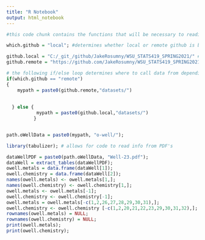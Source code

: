 ```yaml
---
title: "R Notebook"
output: html_notebook
---
```


```r
#this code chunk contains the functions that will be necessary to reading and analyzing the text documents

which.github = "local"; #determines whether local or remote github is being used (this case will use local)

github.local = "C:/_git_/github/JakeRosumny/WSU_STATS419_SPRING2021/" #local directory of github on my PC
github.remote = "https://github.com/JakeRosumny/WSU_STATS419_SPRING2021/" #remote github directory

# the following if/else loop determines where to call data from depending on if local or remote github is used. 
if(which.github == "remote")
{
    mypath = paste0(github.remote,"datasets/")
    
  
  } else {
           mypath = paste0(github.local,"datasets/")
          }


path.oWellData = paste0(mypath, "o-well/");
```




```r
library(tabulizer); # allows for code to read info from PDF's

dataWellPDF = paste0(path.oWellData, "Well-23.pdf");
dataWell = extract_tables(dataWellPDF);
owell.metals = data.frame(dataWell[1]);
owell.chemistry = data.frame(dataWell[2]);
names(owell.metals) <- owell.metals[1,];
names(owell.chemistry) <- owell.chemistry[1,];
owell.metals <- owell.metals[-1];
owell.chemistry <- owell.chemistry[-1];
owell.metals = owell.metals[-c(1,2,26,27,28,29,30,31),];
owell.chemistry <- owell.chemistry [-c(1,2,20,21,22,23,29,30,31,32),];
rownames(owell.metals) = NULL;
rownames(owell.chemistry) = NULL;
print(owell.metals);
print(owell.chemistry);





```